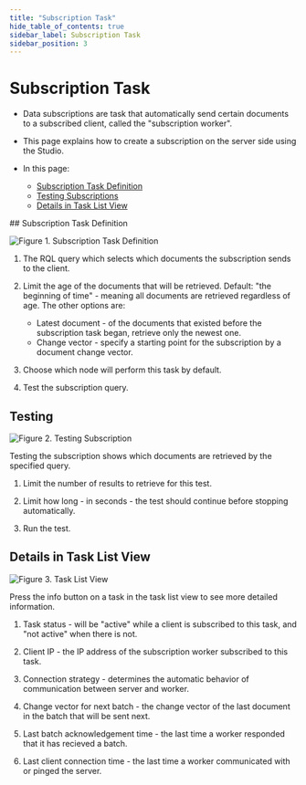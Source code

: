 ```yaml
---
title: "Subscription Task"
hide_table_of_contents: true
sidebar_label: Subscription Task
sidebar_position: 3
---
```



# Subscription Task
<Admonition type="note" title="Note">

* Data subscriptions are task that automatically send certain documents to a subscribed 
client, called the "subscription worker".  

* This page explains how to create a subscription on the server side using the Studio.  

* In this page:
  * [Subscription Task Definition](../../../../studio/database/tasks/ongoing-tasks/subscription-task.mdx#subscription-task-definition)
  * [Testing Subscriptions](../../../../studio/database/tasks/ongoing-tasks/subscription-task.mdx#testing)
  * [Details in Task List View](../../../../studio/database/tasks/ongoing-tasks/subscription-task.mdx#details-in-task-list-view)

</Admonition>
## Subscription Task Definition

![Figure 1. Subscription Task Definition](./assets/subscriptions-1.png)

1. The RQL query which selects which documents the subscription sends 
   to the client.  

2. Limit the age of the documents that will be retrieved. Default: "the 
   beginning of time" - meaning all documents are retrieved regardless of 
   age. The other options are:  
   * Latest document - of the documents that existed before the subscription 
     task began, retrieve only the newest one.  
   * Change vector - specify a starting point for the subscription by a 
     document change vector.  

3. Choose which node will perform this task by default.  

4. Test the subscription query.  



## Testing

![Figure 2. Testing Subscription](./assets/subscriptions-2.png)

Testing the subscription shows which documents are retrieved by the 
specified query.  

1. Limit the number of results to retrieve for this test.  

2. Limit how long - in seconds - the test should continue before 
stopping automatically.  

3. Run the test.  



## Details in Task List View

![Figure 3. Task List View](./assets/subscriptions-3.png)

Press the info button on a task in the task list view to see 
more detailed information.  

1. Task status - will be "active" while a client is subscribed to 
   this task, and "not active" when there is not.

2. Client IP - the IP address of the subscription worker 
   subscribed to this task.  

3. Connection strategy - determines the automatic behavior of 
   communication between server and worker.  

4. Change vector for next batch - the change vector of the last 
   document in the batch that will be sent next.  

5. Last batch acknowledgement time - the last time a worker 
   responded that it has recieved a batch.  

6. Last client connection time - the last time a worker communicated 
   with or pinged the server.  



